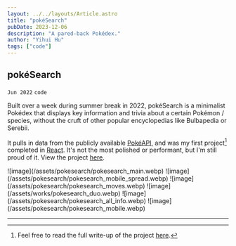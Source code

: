 ```yaml
---
layout: ../../layouts/Article.astro
title: "pokéSearch"
pubDate: 2023-12-06
description: "A pared-back Pokédex."
author: "Yihui Hu"
tags: ["code"]
---
```


## pokéSearch

`Jun 2022`
`code`

Built over a week during summer break in 2022, pokéSearch is a minimalist Pokédex that displays key information and trivia about a certain Pokémon / species, without the cruft of other popular encyclopedias like Bulbapedia or Serebii.

It pulls in data from the publicly available [PokéAPI](https://pokeapi.co/), and was my first project[^1] completed in [React](https://react.dev/). It's not the most polished or performant, but I'm still proud of it. View the project [here](https://pokesearch-simple.netlify.app).

<div className="image-container">
  ![image](/assets/pokesearch/pokesearch_main.webp)
  ![image](/assets/pokesearch/pokesearch_mobile_spread.webp)
  ![image](/assets/pokesearch/pokesearch_moves.webp)
  ![image](/assets/works/pokesearch_duo.webp)
  ![image](/assets/pokesearch/pokesearch_all_info.webp)
  ![image](/assets/pokesearch/pokesearch_mobile.webp)
</div>

---

[^1]: Feel free to read the full write-up of the project [here](https://yhhu.xyz/pages/notes/060922_pokeSearch.html).
